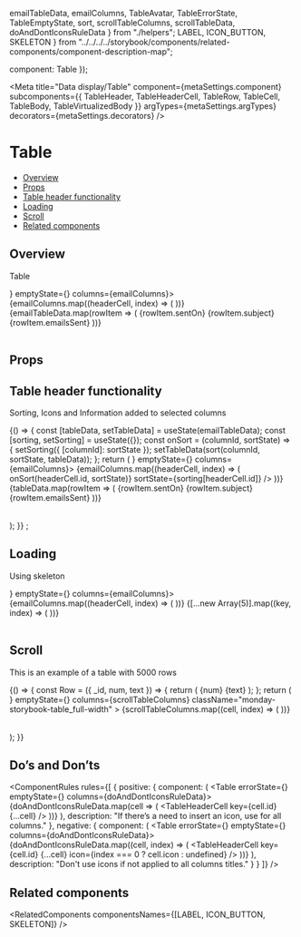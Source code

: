   emailTableData,
  emailColumns,
  TableAvatar,
  TableErrorState,
  TableEmptyState,
  sort,
  scrollTableColumns,
  scrollTableData,
  doAndDontIconsRuleData
} from "./helpers";
  LABEL,
  ICON_BUTTON,
  SKELETON
} from "../../../../storybook/components/related-components/component-description-map";

  component: Table
});

<Meta
  title="Data display/Table"
  component={metaSettings.component}
  subcomponents={{ TableHeader, TableHeaderCell, TableRow, TableCell, TableBody, TableVirtualizedBody }}
  argTypes={metaSettings.argTypes}
  decorators={metaSettings.decorators}
/>

<!--- Component template -->


<!--- Component documentation -->

# Table

- [Overview](#overview)
- [Props](#props)
- [Table header functionality](#table-header-functionality)
- [Loading](#loading)
- [Scroll](#scroll)
- [Related components](#related-components)

## Overview

Table

<Canvas>
  <Story name="Overview">
    <Table errorState={<TableErrorState />} emptyState={<TableEmptyState />} columns={emailColumns}>
      <TableHeader>
        {emailColumns.map((headerCell, index) => (
          <TableHeaderCell key={index} title={headerCell.title} />
        ))}
      </TableHeader>
      <TableBody>
        {emailTableData.map(rowItem => (
          <TableRow key={rowItem.id}>
            <TableCell>{rowItem.sentOn}</TableCell>
            <TableCell>{rowItem.subject}</TableCell>
            <TableCell>
              <TableAvatar text={rowItem.sentBy} />
            </TableCell>
            <TableCell>
              <Label text={rowItem.status} color="positive" isAnimationDisabled />
            </TableCell>
            <TableCell>{rowItem.emailsSent}</TableCell>
          </TableRow>
        ))}
      </TableBody>
    </Table>
  </Story>
</Canvas>

## Props

<ArgsTable of={Table} />

## Table header functionality

Sorting, Icons and Information added to selected columns

<Canvas>
  <Story name="Table Header Functionality">
    {() => {
      const [tableData, setTableData] = useState(emailTableData);
      const [sorting, setSorting] = useState({});
      const onSort = (columnId, sortState) => {
        setSorting({ [columnId]: sortState });
        setTableData(sort(columnId, sortState, tableData));
      };
      return (
        <Table errorState={<TableErrorState />} emptyState={<TableEmptyState />} columns={emailColumns}>
          <TableHeader>
            {emailColumns.map((headerCell, index) => (
              <TableHeaderCell
                key={index}
                title={headerCell.title}
                icon={headerCell.icon}
                infoContent={headerCell.infoContent}
                onSortClicked={sortState => onSort(headerCell.id, sortState)}
                sortState={sorting[headerCell.id]}
              />
            ))}
          </TableHeader>
          <TableBody>
            {tableData.map(rowItem => (
              <TableRow key={rowItem.id}>
                <TableCell>{rowItem.sentOn}</TableCell>
                <TableCell>{rowItem.subject}</TableCell>
                <TableCell>
                  <TableAvatar text={rowItem.sentBy} />
                </TableCell>
                <TableCell>
                  <Label text={rowItem.status} isAnimationDisabled color="positive" />
                </TableCell>
                <TableCell>{rowItem.emailsSent}</TableCell>
              </TableRow>
            ))}
          </TableBody>
        </Table>
      );
    }}
    ;
  </Story>
</Canvas>

## Loading

Using skeleton

<Canvas>
  <Story name="Loading">
    <Table errorState={<TableErrorState />} emptyState={<TableEmptyState />} columns={emailColumns}>
      <TableHeader>
        {emailColumns.map((headerCell, index) => (
          <TableHeaderCell key={index} title={headerCell.title} />
        ))}
      </TableHeader>
      <TableBody>
        {[...new Array(5)].map((key, index) => (
          <TableRow key={index}>
            <TableCell>
              <Skeleton type={Skeleton.types.TEXT} height={20} width={index % 2 === 0 ? 140 : 70} />
            </TableCell>
            <TableCell>
              <Skeleton type={Skeleton.types.TEXT} height={20} width={index % 2 === 0 ? 200 : 120} />
            </TableCell>
            <TableCell>
              <Skeleton type={Skeleton.types.CIRCLE} height={24} width={24} />
            </TableCell>
            <TableCell>
              <Skeleton type={Skeleton.types.TEXT} height={20} />
            </TableCell>
            <TableCell>
              <Skeleton type={Skeleton.types.TEXT} height={20} />
            </TableCell>
          </TableRow>
        ))}
      </TableBody>
    </Table>
  </Story>
</Canvas>

## Scroll

This is an example of a table with 5000 rows

<Canvas>
  <Story name="Scroll">
    {() => {
      const Row = ({ _id, num, text }) => {
        return (
          <TableRow>
            <TableCell>{num}</TableCell>
            <TableCell>{text}</TableCell>
          </TableRow>
        );
      };
      return (
        <div style={{ display: "flex", overflowX: "scroll", height: 250, flex: 1 }}>
          <Table
            errorState={<TableErrorState />}
            emptyState={<TableEmptyState />}
            columns={scrollTableColumns}
            className="monday-storybook-table_full-width"
          >
            <TableHeader>
              {scrollTableColumns.map((cell, index) => (
                <TableHeaderCell key={index} {...cell} />
              ))}
            </TableHeader>
            <TableVirtualizedBody rowRenderer={Row} items={scrollTableData} />
          </Table>
        </div>
      );
    }}
  </Story>
</Canvas>

## Do’s and Don’ts

<ComponentRules
  rules={[
    {
      positive: {
        component: (
          <Table errorState={<TableErrorState />} emptyState={<TableEmptyState />} columns={doAndDontIconsRuleData}>
            <TableHeader>
              {doAndDontIconsRuleData.map(cell => (
                <TableHeaderCell key={cell.id} {...cell} />
              ))}
            </TableHeader>
          </Table>
        ),
        description: "If there’s a need to insert an icon, use for all columns."
      },
      negative: {
        component: (
          <Table errorState={<TableErrorState />} emptyState={<TableEmptyState />} columns={doAndDontIconsRuleData}>
            <TableHeader>
              {doAndDontIconsRuleData.map((cell, index) => (
                <TableHeaderCell key={cell.id} {...cell} icon={index === 0 ? cell.icon : undefined} />
              ))}
            </TableHeader>
          </Table>
        ),
        description: "Don't use icons if not applied to all columns titles."
      }
    }
  ]}
/>

## Related components

<RelatedComponents componentsNames={[LABEL, ICON_BUTTON, SKELETON]} />
